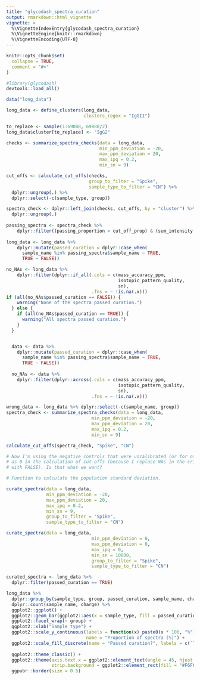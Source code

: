 ```yaml
---
title: "glycodash_spectra_curation"
output: rmarkdown::html_vignette
vignette: >
  %\VignetteIndexEntry{glycodash_spectra_curation}
  %\VignetteEngine{knitr::rmarkdown}
  %\VignetteEncoding{UTF-8}
---
```


```r
knitr::opts_chunk$set(
  collapse = TRUE,
  comment = "#>"
)
```

```r

#library(glycodash)
devtools::load_all()

data("long_data")
```

```r

long_data <- define_clusters(long_data,
                             clusters_regex = "IgGI1")

to_replace <- sample(1:69888, 69888/2)
long_data$cluster[to_replace] <- "IgG2"

checks <- summarize_spectra_checks(data = long_data,
                                   min_ppm_deviation = -20,
                                   max_ppm_deviation = 20,
                                   max_ipq = 0.2,
                                   min_sn = 9)

cut_offs <- calculate_cut_offs(checks,
                               group_to_filter = "Spike",
                               sample_type_to_filter = "CN") %>% 
  dplyr::ungroup(.) %>% 
  dplyr::select(-c(sample_type, group))

spectra_check <- dplyr::left_join(checks, cut_offs, by = "cluster") %>% 
  dplyr::ungroup(.)
  
passing_spectra <- spectra_check %>% 
    dplyr::filter((passing_proportion > cut_off_prop) & (sum_intensity > cut_off_sum_int))
  
long_data <- long_data %>% 
    dplyr::mutate(passed_curation = dplyr::case_when(
      sample_name %in% passing_spectra$sample_name ~ TRUE,
      TRUE ~ FALSE))

no_NAs <- long_data %>% 
    dplyr::filter(dplyr::if_all(.cols = c(mass_accuracy_ppm,
                                          isotopic_pattern_quality,
                                          sn),
                                .fns = ~ !is.na(.x)))
if (all(no_NAs$passed_curation == FALSE)) {
    warning("None of the spectra passed curation.")
  } else {
    if (all(no_NAs$passed_curation == TRUE)) {
      warning("All spectra passed curation.")
    }
  }


  data <- data %>% 
    dplyr::mutate(passed_curation = dplyr::case_when(
      sample_name %in% passing_spectra$sample_name ~ TRUE,
      TRUE ~ FALSE))
  
  no_NAs <- data %>% 
    dplyr::filter(dplyr::across(.cols = c(mass_accuracy_ppm,
                                          isotopic_pattern_quality,
                                          sn),
                                .fns = ~ !is.na(.x)))

wrong_data <- long_data %>% dplyr::select(-c(sample_name, group))
spectra_check <- summarize_spectra_checks(data = long_data,
                                min_ppm_deviation = -20,
                                max_ppm_deviation = 20,
                                max_ipq = 0.2,
                                min_sn = 9)

calculate_cut_offs(spectra_check, "Spike", "CN")

# Now I'm using the negative controls that were uncalibrated (or for other reason NA)
# as 0 in the calculation of cut-offs (because I replace NAs in the criteria check 
# with FALSE). Is that what we want?

# Function to calculate the population standard deviation.

curate_spectra(data = long_data,
               min_ppm_deviation = -20,
               max_ppm_deviation = 20,
               max_ipq = 0.2,
               min_sn = 9,
               group_to_filter = "Spike",
               sample_type_to_filter = "CN")

curate_spectra(data = long_data,
                                min_ppm_deviation = 0,
                                max_ppm_deviation = 0,
                                max_ipq = 0,
                                min_sn = 10000,
                                group_to_filter = "Spike",
                                sample_type_to_filter = "CN")

curated_spectra <- long_data %>% 
  dplyr::filter(passed_curation == TRUE)

```

```r

long_data %>%  
  dplyr::group_by(sample_type, group, passed_curation, sample_name, charge) %>% 
  dplyr::count(sample_name, charge) %>% 
  ggplot2::ggplot() +
  ggplot2::geom_bar(ggplot2::aes(x = sample_type, fill = passed_curation), position = "fill") +
  ggplot2::facet_wrap(~ group) +
  ggplot2::xlab("Sample type") +
  ggplot2::scale_y_continuous(labels = function(x) paste0(x * 100, "%"), 
                              name = "Proportion of spectra (%)") +
  ggplot2::scale_fill_discrete(name = "Passed curation?", labels = c(`TRUE`= "Yes",
                                                                       `FALSE` = "No")) +
  ggplot2::theme_classic() +
  ggplot2::theme(axis.text.x = ggplot2::element_text(angle = 45, hjust = 1),
                 strip.background = ggplot2::element_rect(fill = "#F6F6F8")) +
  ggpubr::border(size = 0.5)

```

